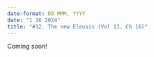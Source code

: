 ```yaml
---
date-format: DD MMM, YYYY
date: "1 16 2024"
title: "#12. The new Eleusis (Vol 13, Ch 16)"
---
```


Coming soon!
